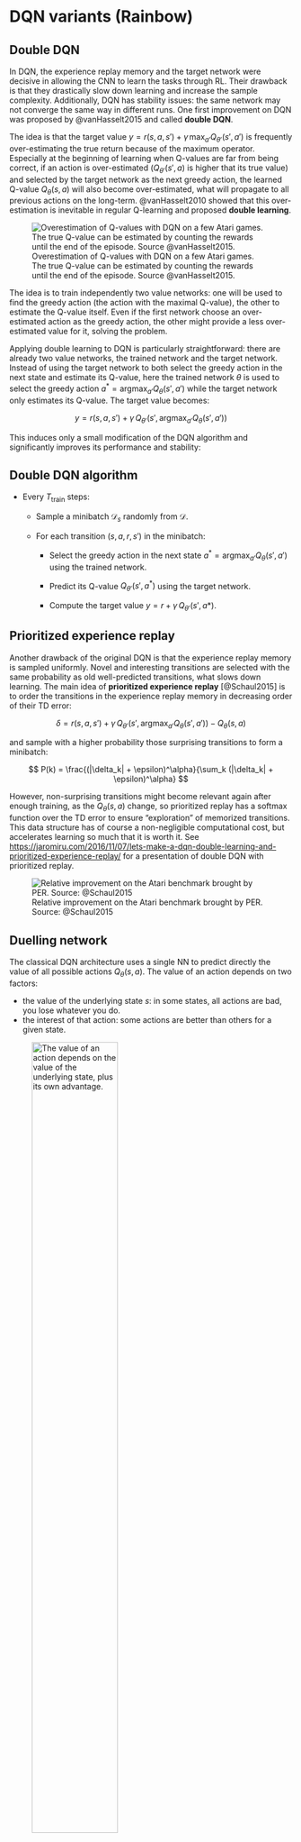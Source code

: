 
# DQN variants (Rainbow)

## Double DQN {#sec-doubleqlearning}

In DQN, the experience replay memory and the target network were decisive in allowing the CNN to learn the tasks through RL. Their drawback is that they drastically slow down learning and increase the sample complexity. Additionally, DQN has stability issues: the same network may not converge the same way in different runs. One first improvement on DQN was proposed by @vanHasselt2015 and called **double DQN**.

The idea is that the target value $y = r(s, a, s') + \gamma \, \max_{a'} Q_{\theta'}(s', a')$ is frequently over-estimating the true return because of the maximum operator. Especially at the beginning of learning when Q-values are far from being correct, if an action is over-estimated ($Q_{\theta'}(s', a)$ is higher that its true value) and selected by the target network as the next greedy action, the learned Q-value $Q_{\theta}(s, a)$ will also become over-estimated, what will propagate to all previous actions on the long-term. @vanHasselt2010 showed that this over-estimation is inevitable in regular Q-learning and proposed **double learning**.


![Overestimation of Q-values with DQN on a few Atari games. The true Q-value can be estimated by counting the rewards until the end of the episode. Source @vanHasselt2015.](img/ddqn-results2.png){#fig-doubleqdn}

The idea is to train independently two value networks: one will be used to find the greedy action (the action with the maximal Q-value), the other to estimate the Q-value itself. Even if the first network choose an over-estimated action as the greedy action, the other might provide a less over-estimated value for it, solving the problem.

Applying double learning to DQN is particularly straightforward: there are already two value networks, the trained network and the target network. Instead of using the target network to both select the greedy action in the next state and estimate its Q-value, here the trained network $\theta$ is used to select the greedy action $a^* = \text{argmax}_{a'} Q_\theta (s', a')$ while the target network only estimates its Q-value. The target value becomes:

$$
    y = r(s, a, s') + \gamma \, Q_{\theta'}(s', \text{argmax}_{a'} Q_\theta (s', a'))
$$

This induces only a small modification of the DQN algorithm and significantly improves its performance and stability:

:::{.callout-note icon="false"}
## Double DQN algorithm

* Every $T_\text{train}$ steps:

    * Sample a minibatch $\mathcal{D}_s$ randomly from $\mathcal{D}$.

    * For each transition $(s, a, r, s')$ in the minibatch:

        * Select the greedy action in the next state $a^* = \text{argmax}_{a'} Q_\theta (s', a')$ using the trained network.

        * Predict its Q-value $Q_{\theta'}(s', a^*)$ using the target network.

        * Compute the target value $y = r + \gamma \, Q_{\theta'}(s', a*)$.
:::


## Prioritized experience replay

Another drawback of the original DQN is that the experience replay memory is sampled uniformly. Novel and interesting transitions are selected with the same probability as old well-predicted transitions, what slows down learning. The main idea of **prioritized experience replay** [@Schaul2015] is to order the transitions in the experience replay memory in decreasing order of their TD error:

$$
    \delta = r(s, a, s') + \gamma \, Q_{\theta'}(s', \text{argmax}_{a'} Q_\theta (s', a')) - Q_\theta(s, a)
$$

and sample with a higher probability those surprising transitions to form a minibatch:

$$
    P(k) = \frac{(|\delta_k| + \epsilon)^\alpha}{\sum_k (|\delta_k| + \epsilon)^\alpha}
$$

However, non-surprising transitions might become relevant again after enough training, as the $Q_\theta(s, a)$ change, so prioritized replay has a softmax function over the TD error to ensure "exploration" of memorized transitions. This data structure has of course a non-negligible computational cost, but accelerates learning so much that it is worth it. See <https://jaromiru.com/2016/11/07/lets-make-a-dqn-double-learning-and-prioritized-experience-replay/> for a presentation of double DQN with prioritized replay.

![Relative improvement on the Atari benchmark brought by PER. Source: @Schaul2015](img/per_results2.png){#fig-perresult}


## Duelling network

The classical DQN architecture uses a single NN to predict directly the value of all possible actions $Q_\theta(s, a)$. The value of an action depends on two factors:

* the value of the underlying state $s$: in some states, all actions are bad, you lose whatever you do.
* the interest of that action: some actions are better than others for a given state.

![The value of an action depends on the value of the underlying state, plus its own advantage.](img/dueling-principle.svg){#fig-duelling width=60%}

However, the exact Q-values of all actions are not equally important.

* In **bad** states (low $V^\pi(s)$), you can do whatever you want, you will lose.
* In neutral states, you can do whatever you want, nothing happens.
* In **good** states (high $V^\pi(s)$), you need to select the right action to get rewards, otherwise you lose.

The total variance of the Q-values (over all states) is quite high: it can be a problem for the underlying neural network, which has to output very negative and very positive number.

This leads to the definition of the **advantage** $A^\pi(s,a)$ of an action:

$$
    A^\pi(s, a) = Q^\pi(s, a) - V^\pi(s)
$${#eq-advantagefunction}

The advantage of the optimal action in $s$ is equal to zero: the expected return in $s$ is the same as the expected return when being in $s$ and taking $a$, as the optimal policy will choose $a$ in $s$ anyway. The advantage of all other actions is negative: they bring less reward than the optimal action (by definition), so they are less advantageous. Note that this is only true if your estimate of $V^\pi(s)$ is correct.

@Baird1993 has shown that it is advantageous to decompose the Q-value of an action into the value of the state and the advantage of the action (*advantage updating*):


$$
    Q^\pi(s, a) = V^\pi(s) + A^\pi(s, a)
$$

If you already know that the value of a state is very low, you do not need to bother exploring and learning the value of all actions in that state, they will not bring much. Moreover, the advantage function has **less variance** than the Q-values, which is a very good property when using neural networks for function approximation. The variance of the Q-values comes from the fact that they are estimated based on other estimates, which themselves evolve during learning (non-stationarity of the targets) and can drastically change during exploration (stochastic policies). The advantages only track the *relative* change of the value of an action compared to its state, what is going to be much more stable over time.

![The advantages have a much smaller variability than the Q-values.](img/dueling-principle2.svg){#fig-duelling width=60%}

The range of values taken by the advantages is also much smaller than the Q-values. Let's suppose we have two states with values -10 and 10, and two actions with advantages 0 and -1 (it does not matter which one). The Q-values will vary between -11 (the worst action in the worst state) and 10 (the best action in the best state), while the advantage only varies between -1 and 0. It is therefore going to be much easier for a neural network to learn the advantages than the Q-values, which are theoretically not bounded.


![Duelling network architecture. Top: classical feedforward architecture to predict Q-values. Bottom: Duelling networks predicting state values and advantage functions to form the Q-values. Source: @Wang2016.](img/duelling.png){#fig-duelling width=60%}

@Wang2016 incorporated the idea of *advantage updating* in a double DQN architecture with prioritized replay (@fig-duelling). As in DQN, the last layer represents the Q-values of the possible actions and has to minimize the mse loss:

$$
    \mathcal{L}(\theta) = \mathbb{E}_\pi([r(s, a, s') + \gamma \, Q_{\theta', \alpha', \beta'}(s', \text{argmax}_{a'} Q_{\theta, \alpha, \beta} (s', a')) - Q_{\theta, \alpha, \beta}(s, a)]^2)
$$

The difference is that the previous fully-connected layer is forced to represent the value of the input state $V_{\theta, \beta}(s)$ and the advantage of each action $A_{\theta, \alpha}(s, a)$ separately. There are two separate sets of weights in the network, $\alpha$ and $\beta$, to predict these two values, sharing  representations from the early convolutional layers through weights $\theta$. The output layer performs simply a parameter-less summation of both sub-networks:

$$
    Q_{\theta, \alpha, \beta}(s, a) = V_{\theta, \beta}(s) + A_{\theta, \alpha}(s, a)
$$

The issue with this formulation is that one could add a constant to $V_{\theta, \beta}(s)$ and substract it from $A_{\theta, \alpha}(s, a)$ while obtaining the same result. An easy way to constrain the summation is to normalize the advantages, so that the greedy action has an advantage of zero as expected:

$$
    Q_{\theta, \alpha, \beta}(s, a) = V_{\theta, \beta}(s) + (A_{\theta, \alpha}(s, a) - \max_a A_{\theta, \alpha}(s, a))
$$

By doing this, the advantages are still free, but the state value will have to take the correct value. @Wang2016 found that it is actually better to replace the $\max$ operator by the mean of the advantages. In this case, the advantages only need to change as fast as their mean, instead of having to compensate quickly for any change in the greedy action as the policy improves:

$$
    Q_{\theta, \alpha, \beta}(s, a) = V_{\theta, \beta}(s) + (A_{\theta, \alpha}(s, a) - \frac{1}{|\mathcal{A}|} \sum_a A_{\theta, \alpha}(s, a))
$$

Apart from this specific output layer, everything works as usual, especially the gradient of the mse loss function can travel backwards using backpropagation to update the weights $\theta$, $\alpha$ and $\beta$. The resulting architecture outperforms double DQN with prioritized replay (DDQN-PER) on most Atari games, particularly games with repetitive actions.


![Relative improvement of Duelling DQN over DDQN-PER on Atari games. Source: @Wang2016.](img/dueling-result.png){#fig-dueling-results width=70%}


## Categorical DQN {#sec-distributionalrl}

All RL methods based on the Bellman equations use the expectation operator to average returns and compute the values of states and actions:

$$
    Q^\pi(s, a) = \mathbb{E}_{s, a \sim \pi}[R(s, a)]
$$

The variance of the returns is not considered in the action selection scheme, and most methods actually try to reduce this variance as it impairs the convergence of neural networks. Decision theory states that only the mean should matter on the long-term, but one can imagine tasks where the variance is an important factor for the decision. Imagine you are in a game where you have two actions available: the first one brings returns of 10 and 20, with a probability of 0.5 each (to simplify), while the second one brings returns of -10 and +40 with probability 0.5 too. Both actions have the same Q-value of 15 (a return which is actually never experienced), so one can theoretically pick whatever action, both are optimal in the Bellman's sense. 

However, this is only true when playing **long enough**. If, after learning, one is only allowed one try on that game, it is obviously safer (but less fun) to choose the first action, as one wins at worse 10, while it is -10 with the second action. Knowing the distribution of the returns can allow to distinguish risky choices from safe ones more easily and adapt the behavior. Another advantage would be that by learning the distribution of the returns instead of just their mean, one actually gathers more information about the environment dynamics: it can only help the convergence of the algorithm towards the optimal policy.


@Bellemare2017 proposed to learn the **value distribution** (the probability distribution of the returns) through a modification of the Bellman equation. They show that learning the complete distribution of rewards instead of their mean leads to performance improvements on Atari games over modern variants of DQN.

Their proposed **categorical DQN** (also called C51) has an architecture based on DQN, but where the output layer predicts the distribution of the returns for each action $a$ in state $s$, instead of its mean $Q^\pi(s, a)$. In practice, each action $a$ is represented by $N$ output neurons, who encode the support of the distribution of returns. If the returns take values between $V_\text{min}$ and $V_\text{max}$, one can represent their distribution $\mathcal{Z}$ by taking $N$ discrete "bins" (called *atoms* in the paper) in that range. @fig-distributionallearning shows how the distribution of returns between -10 and 10 can be represented using 21 atoms.

![Example of a value distribution using 21 atoms between -10 and 10. The average return is 3, but its variance is explicitly represented.](img/distributionallearning.png){#fig-distributionallearning width=80%}

Of course, the main problem is to know in advance the range of returns $[V_\text{min}, V_\text{max}]$ (it depends largely on the choice of the discount rate $\gamma$), but you can infer it from training another algorithm such as DQN beforehand. @Dabney2017 got rid of this problem with quantile regression. In the paper, the authors found out experimentally that 51 is the most efficient number of atoms (hence the name C51).

Let's note $z_i$ these atoms with $1 \leq i < N$. The atom probability that the return associated to a state-action pair $(s, a)$ lies within the bin associated to the atom $z_i$ is noted $p_i(s, a)$. These probabilities can be predicted by a neural network, typically by using a softmax function over outputs $f_i(s, a; \theta)$:

$$
    p_i(s, a; \theta) = \frac{\exp f_i(s, a; \theta)}{\sum_{j=1}^{N} \exp f_j(s, a; \theta)}
$$

The distribution of the returns $\mathcal{Z}$ is simply a sum over the atoms (represented by the Dirac distribution $\delta_{z_i}$):

$$
    \mathcal{Z}_\theta(s, a) = \sum_{i=1}^{N} p_i(s, a; \theta) \, \delta_{z_i}
$$

If these probabilities are correctly estimated, the Q-value is easy to compute as the mean of the distribution:

$$
    Q_\theta(s, a) = \mathbb{E} [\mathcal{Z}_\theta(s, a)] = \sum_{i=1}^{N} p_i(s, a; \theta) \, z_i
$$

These Q-values can then be used for action selection as in the regular DQN. The problem is now to learn the value distribution $\mathcal{Z}_\theta$, i.e. to find a learning rule / loss function for the $p_i(s, a; \theta)$. Let's consider a single transition $(s, a, r, s')$ and select the greedy action $a'$ in $s'$ using the current policy $\pi_\theta$. The value distribution $\mathcal{Z}_\theta$ can be evaluated by applying recursively the Bellman operator $\mathcal{T}$:

$$
    \mathcal{T} \, \mathcal{Z}_\theta(s, a) = \mathcal{R}(s, a) + \gamma \, \mathcal{Z}_\theta(s', a')
$$

where $\mathcal{R}(s, a)$ is the distribution of immediate rewards after $(s, a)$. This use of the Bellman operator is the same as in Q-learning:

$$
    \mathcal{T} \, \mathcal{Q}_\theta(s, a) = \mathbb{E}[r(s, a)] + \gamma \, \mathcal{Q}_\theta(s', a')
$$

In Q-learning, one minimizes the difference (mse) between $\mathcal{T} \, \mathcal{Q}_\theta(s, a)$ and $\mathcal{Q}_\theta(s, a)$, which are expectations (so we only manipulate scalars). Here, we will minimize the statistical distance between the distributions $\mathcal{T} \, \mathcal{Z}_\theta(s, a)$ and $\mathcal{Z}_\theta(s, a)$ themselves, using for example the KL divergence, Wasserstein metric, total variation or whatnot.

The problem is mostly that the distributions $\mathcal{T} \, \mathcal{Z}_\theta(s, a)$ and $\mathcal{Z}_\theta(s, a)$ do not have the same support: for a particular atom $z_i$, $\mathcal{T} \, \mathcal{Z}_\theta(s, a)$ can have a non-zero probability $p_i(s, a)$, while $\mathcal{Z}_\theta(s, a)$ has a zero probability. Besides, the probabilities must sum to 1, so one cannot update the $z_i$ independently from one another.

The proposed method consists of three steps:

1. Computation of the Bellman update $\mathcal{T} \, \mathcal{Z}_\theta(s, a)$. They simply compute translated values for each $z_i$ according to:

$$
    \mathcal{T} \, z_i = r + \gamma \, z_i
$$

and clip the obtained value to $[V_\text{min}, V_\text{max}]$. The reward $r$ translates the distribution of atoms, while the discount rate $\gamma$ scales it. @fig-distributionallearning2 shows the distribution of $\mathcal{T} \, \mathcal{Z}_\theta(s, a)$ compared to $\mathcal{Z}_\theta(s, a)$. Note that the atoms of the two distributions are not aligned.


![Computation of the Bellman update $\mathcal{T} \, \mathcal{Z}_\theta(s, a)$. The atoms of the two distributions are not aligned.](img/distributionallearning2.png){#fig-distributionallearning2 width=80%}

2. Distribution of the probabilities of $\mathcal{T} \, \mathcal{Z}_\theta(s, a)$ on the support of $\mathcal{Z}_\theta(s, a)$. The projected atom $\mathcal{T} \, z_i$ lie between two "real" atoms $z_l$ and $z_u$, with a non-integer index $b$ (for example $b = 3.4$, $l = 3$ and $u=4$). The corresponding probability $p_{b}(s', a'; \theta)$ of the next greedy action $(s', a')$ is "spread" to its neighbors through a local interpolation depending on the distances between $b$, $l$ and $u$:

$$
    \Delta p_{l}(s', a'; \theta) = p_{b}(s', a'; \theta) \, (b - u)
$$
$$
    \Delta p_{u}(s', a'; \theta) = p_{b}(s', a'; \theta) \, (l - b)
$$

@fig-distributionallearning3 shows how the projected update distribution $\Phi \, \mathcal{T} \, \mathcal{Z}_\theta(s, a)$ now matches the support of $\mathcal{Z}_\theta(s, a)$

![Projected update $\Phi \, \mathcal{T} \, \mathcal{Z}_\theta(s, a)$ on the support of $\mathcal{Z}_\theta(s, a)$. The atoms are now aligned, the statistical distance between the two distributions can be minimized.](img/distributionallearning3.png){#fig-distributionallearning3 width=80%}

The projection of the Bellman update onto an atom $z_i$ can be summarized by the following equation:

$$
    (\Phi \, \mathcal{T} \, \mathcal{Z}_\theta(s, a))_i = \sum_{j=1}^N \big [1 - \frac{| [\mathcal{T}\, z_j]_{V_\text{min}}^{V_\text{max}} - z_i|}{\Delta z} \big ]_0^1 \, p_j (s', a'; \theta)
$$

where $[\cdot]_a^b$ bounds its argument in $[a, b]$ and $\Delta z$ is the step size between two atoms.

3. Minimizing the statistical distance between $\Phi \, \mathcal{T} \, \mathcal{Z}_\theta(s, a)$ and $\mathcal{Z}_\theta(s, a)$. Now that the Bellman update has the same support as the value distribution, we can minimize the KL divergence between the two for a single transition:

$$
    \mathcal{L}(\theta) = D_\text{KL} (\Phi \, \mathcal{T} \, \mathcal{Z}_{\theta'}(s, a) | \mathcal{Z}_\theta(s, a))
$$

using a target network $\theta'$ for the target. It is to be noted that minimizing the KL divergence is the same as minimizing the cross-entropy between the two, as in classification tasks:

$$
    \mathcal{L}(\theta) =  - \sum_i (\Phi \, \mathcal{T} \, \mathcal{Z}_{\theta'}(s, a))_i \log p_i (s, a; \theta)
$$

The projected Bellman update plays the role of the one-hot encoded target vector in classification (except that it is not one-hot encoded). DQN performs a regression on the Q-values (mse loss), while categorical DQN performs a classification (cross-entropy loss). Apart from the way the target is computed, categorical DQN is very similar to DQN: architecture, experience replay memory, target networks, etc.

@fig-categoricaldqn illustrates how the predicted value distribution changes when playing Space invaders (also have a look at the Youtube video at <https://www.youtube.com/watch?v=yFBwyPuO2Vg>). C51 outperforms DQN on most Atari games, both in terms of the achieved performance and the sample complexity.

![Evolution of the value distribution for the categorical DQN playing Space Invaders. Animation Source: <https://deepmind.com/blog/going-beyond-average-reinforcement-learning/>](img/categoricaldqn.gif){#fig-categoricaldqn width=100%}

<iframe width="600" height="300" src="https://www.youtube.com/embed/yFBwyPuO2Vg" frameborder="0" allow="accelerometer; autoplay; encrypted-media; gyroscope; picture-in-picture" allowfullscreen></iframe>

**Additional resources:**

* <https://deepmind.com/blog/going-beyond-average-reinforcement-learning>
* <https://physai.sciencesconf.org/data/pages/distributional_RL_Remi_Munos.pdf>
* <https://flyyufelix.github.io/2017/10/24/distributional-bellman.html>, with keras code for C51.



## Noisy DQN


DQN and its variants rely on $\epsilon$-greedy action selection over the Q-values to **explore**.
The exploration parameter $\epsilon$ is **annealed** during training to reach a final minimal value.
It is preferred to **softmax** action selection, where $\tau$ scales with the unknown Q-values.
The problem is that it is a global exploration mechanism: well-learned states do not need as much exploration as poorly explored ones. 

$\epsilon$-greedy and softmax add **exploratory noise** to the output of DQN:  The Q-values predict a greedy action, but another action is taken.
What about adding noise to the **parameters** (weights and biases) of the DQN, what would change the greedy action everytime?
Controlling the level of noise inside the neural network indirectly controls the exploration level.


![Parameter noise. Source: <https://openai.com/blog/better-exploration-with-parameter-noise/>](img/ddpg-parameternoise.png){#fig-noisydqn}

Parameter noise builds on the idea of **Bayesian deep learning**.
Instead of learning a single value of the parameters:

$$y = \theta_1 \, x + \theta_0$$

we learn the **distribution** of the parameters, for example by assuming they come from a normal distribution:

$$\theta \sim \mathcal{N}(\mu_\theta, \sigma_\theta^2)$$

For each new input, we **sample** a value for the parameter:

$$\theta = \mu_\theta + \sigma_\theta \, \epsilon$$

with $\epsilon \sim \mathcal{N}(0, 1)$ a random variable.


The prediction $y$ will vary for the same input depending on the variances:

$$y = (\mu_{\theta_1} + \sigma_{\theta_1} \, \epsilon_1) \, x + \mu_{\theta_0} + \sigma_{\theta_0} \, \epsilon_0$$

The mean and variance of each parameter can be learned through backpropagation!
As the random variables $\epsilon_i  \sim \mathcal{N}(0, 1)$ are not correlated with anything, the variances $\sigma_\theta^2$ should decay to 0.
The variances $\sigma_\theta^2$ represent the **uncertainty** about the prediction $y$.

Applied to DQN, this means that a state which has not been visited very often will have a high uncertainty: The predicted Q-values will change a lot between two evaluations and the greedy action might change: **exploration**.
Conversely, a well-explored state will have a low uncertainty: The greedy action stays the same: **exploitation**.

Noisy DQN [@Fortunato2017] uses **greedy action selection** over noisy Q-values.
The level of exploration is **learned** by the network on a per-state basis. No need for scheduling!
**Parameter noise** improves the performance of $\epsilon$-greedy-based methods, including DQN, dueling DQN, A3C, DDPG (see later), etc.

![Results of Noisy DQN. Source: @Fortunato2017](img/noisydqn2.png){#fig-noisydqn-results}



## Rainbow DQN

As we have seen. the original formulation of DQN [@Mnih2015] has seen many improvements over the years.

* **Double DQN** [@vanHasselt2015] separates the selection of the greedy action in the next state from its evaluation in order to prevent over-estimation of Q-values:

$$\mathcal{L}(\theta) = \mathbb{E}_\mathcal{D} [(r + \gamma \, Q_{\theta'}(s´, \text{argmax}_{a'} Q_{\theta}(s', a')) - Q_\theta(s, a))^2]$$

* **Prioritized Experience Replay** [@Schaul2015] selects transitions from the ERM proportionally to their current TD error:

$$P(k) = \frac{(|\delta_k| + \epsilon)^\alpha}{\sum_k (|\delta_k| + \epsilon)^\alpha}$$

* **Dueling DQN** [@Wang2016] splits learning of Q-values into learning of advantages and state values:

$$Q_\theta(s, a) = V_\alpha(s) + A_\beta(s, a)$$

* **Categorical DQN** [@Bellemare2017] learns the distribution of returns instead of their expectation:
    
$$\mathcal{L}(\theta) = \mathbb{E}_{\mathcal{D}_s}[ - \mathbf{t}_k \, \log Z_\theta(s_k, a_k)]$$

* **n-step returns** [@Sutton2017] reduce the bias of the estimation by taking the next $n$ rewards into account, at the cost of a slightly higher variance.

$$\mathcal{L}(\theta) = \mathbb{E}_\mathcal{D} [(\sum_{k=1}^n r_{t+k} + \gamma \max_a Q_\theta(s_{t+n+1}, a) - Q_\theta(s_t, a_t))^2$$

* **Noisy DQN** [@Fortunato2017] ensures exploration by adding noise to the parameters of the network instead of a softmax / $\epsilon$-greedy action selection over the Q-values.


All these improvements exceed the performance of vanilla DQN on most if not all Atari game. But which ones are the most important?

@Hessel2017 designed a **Rainbow DQN** integrating all these improvements. Not only does the combined network outperform all the DQN variants, but each of its components is important for its performance as shown by ablation studies (apart from double learning and duelling networks), see @fig-rainbow.

![Performance of the Rainbow DQN compared to other DQN variants (left) and ablation studies. Figures Source: @Hessel2017.](img/rainbow.png){#fig-rainbow}



## Deep Recurrent Q-learning (DRQN)

The Atari games used as a benchmark for value-based methods are **partially observable MDPs** (POMDP), i.e. a single frame does not contain enough information to predict what is going to happen next (e.g. the speed and direction of the ball on the screen is not known). In DQN, partial observability is solved by stacking four consecutive frames and using the resulting tensor as an input to the CNN. if this approach worked well for most Atari games, it has several limitations (as explained in <https://medium.com/emergent-future/simple-reinforcement-learning-with-tensorflow-part-6-partial-observability-and-deep-recurrent-q-68463e9aeefc>):

1. It increases the size of the experience replay memory, as four video frames have to be stored for each transition.
2. It solves only short-term dependencies (instantaneous speeds). If the partial observability has long-term dependencies (an object has been hidden a long time ago but now becomes useful), the input to the neural network will not have that information. This is the main explanation why the original DQN performed so poorly on games necessitating long-term planning like Montezuma's revenge.

![Architecture of DRQN. Source: @Hausknecht2015.](img/drqn-architecture2.png){#fig-drqn width=80%}


Building on previous ideas from the Schmidhuber's group [@Bakker2001;@Wierstra2007], @Hausknecht2015 replaced one of the fully-connected layers of the DQN network by a LSTM layer  while using single frames as inputs. The resulting **deep recurrent q-learning** (DRQN) network became able to solve POMDPs thanks to the learning abilities of LSTMs: the LSTM layer learn to remember which part of the sensory information will be useful to take decisions later.

However, LSTMs are not a magical solution either. They are trained using **truncated BPTT**, i.e. on a limited history of states. Long-term dependencies exceeding the truncation horizon cannot be learned. Additionally, all states in that horizon (i.e. all frames) have to be stored in the ERM to train the network, increasing drastically its size. Firthermore, the training time (but not inference time) is orders of magnitude slower than with a comparable feedforward network. Despite these limitations, DRQN is a much more elegant solution to the partial observability problem, letting the network decide which horizon it needs to solve long-term dependencies.

![Performance of DRWN compared to DQN. Source: @Hausknecht2015.](img/drqn4.png){#fig-drqn-results width=80%}
